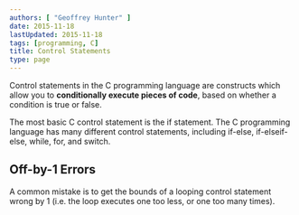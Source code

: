```yaml
---
authors: [ "Geoffrey Hunter" ]
date: 2015-11-18
lastUpdated: 2015-11-18
tags: [programming, C]
title: Control Statements
type: page
---
```


<WarningIsNotes />

Control statements in the C programming language are constructs which allow you to **conditionally execute pieces of code**, based on whether a condition is true or false.

The most basic C control statement is the if statement. The C programming language has many different control statements, including if-else, if-elseif-else, while, for, and switch.

## Off-by-1 Errors

A common mistake is to get the bounds of a looping control statement wrong by 1 (i.e. the loop executes one too less, or one too many times).
